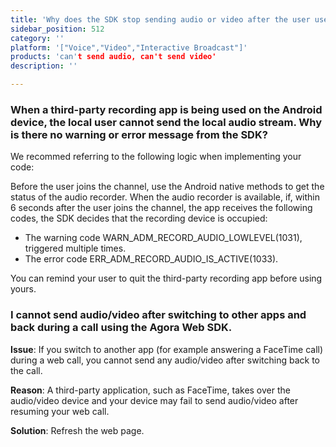 ```yaml
---
title: 'Why does the SDK stop sending audio or video after the user uses a third-party app?'
sidebar_position: 512 
category: '' 
platform: '["Voice","Video","Interactive Broadcast"]'
products: 'can't send audio, can't send video'   
description: '' 

---
```



### When a third-party recording app is being used on the Android device, the local user cannot send the local audio stream. Why is there no warning or error message from the SDK?

We recommed referring to the following logic when implementing your code:

Before the user joins the channel, use the Android native methods to get the status of the audio recorder. When the audio recorder is available, if, within 6 seconds after the user joins the channel, the app receives the following codes, the SDK  decides that the recording device is occupied:

- The warning code WARN_ADM_RECORD_AUDIO_LOWLEVEL(1031), triggered multiple times.
-  The error code ERR_ADM_RECORD_AUDIO_IS_ACTIVE(1033).

You can remind your user to quit the third-party recording app before using yours.

### I cannot send audio/video after switching to other apps and back during a call using the Agora Web SDK.

**Issue**: If you switch to another app (for example answering a FaceTime call) during a web call, you cannot send any audio/video after switching back to the call.

**Reason**: A third-party application, such as FaceTime, takes over the audio/video device and your device may fail to send audio/video after resuming your web call.

**Solution**: Refresh the web page.

